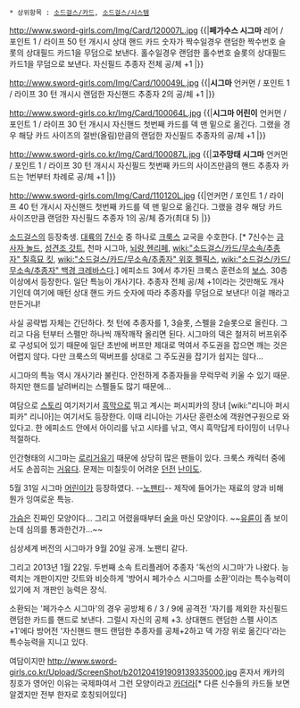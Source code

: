  * 상위항목 : [[소드걸스/카드]], [[소드걸스/시스템]]

http://www.sword-girls.com/Img/Card/120007L.jpg
{{|'''페가수스 시그마'''
레어 / 포인트 1 / 라이프 50
턴 개시시 상대 핸드 카드 숫자가 짝수일경우 랜덤한 짝수번호 슬롯의 상대필드 카드1을 무덤으로 보낸다. 홀수일경우 랜덤한 홀수번호 슬롯의 상대필드 카드1을 무덤으로 보낸다. 자신필드 추종자 전체 공/체 +1 
{{{#0000ff "그대의 행동을 더 이상 눈감아 줄 순 없네. 무엇이 알고싶은건가? 퍼시피카의 장녀…" "내가 바라는건 모두 손에 넣었어요. 때를 기다릴 뿐이랍니다."}}}|}}

http://www.sword-girls.com/Img/Card/100049L.jpg
{{|'''시그마'''
언커먼 / 포인트 1 / 라이프 30
턴 개시시 랜덤한 자신핸드 추종자 2의 공/체 +1
{{{#0000ff 크룩스의 수호자 시그마의 특징이라하면 그녀를 알고있는 사람들 모두가 주호를 꼽는다. 교국이 이토록 발전된 와이너리를 갖게 된 이유도. 시그마의 주호와 무관하지 않다는 의견도 있다. - 이스프릿의 메모에서..}}}|}}

http://www.sword-girls.co.kr/Img/Card/100064L.jpg
{{|'''시그마 어린이'''
언커먼 / 포인트 1 / 라이프 30
턴 개시시 자신핸드 첫번째 카드를 덱 맨 밑으로 옮긴다. 그랬을 경우 해당 카드 사이즈의 절반(올림)만큼의 랜덤한 자신필드 추종자의 공/체 +1
{{{#0000ff 이런.. 좀 더 어린 모습으로 변한다는게 컨트롤에 실패한 모양이야.}}}
|}}

http://www.sword-girls.co.kr/Img/Card/100087L.jpg
{{|'''고주망태 시그마'''
언커먼 / 포인트 1 / 라이프 30
턴 개시시 자신필드 첫번째 카드의 사이즈만큼의 핸드 추종자 카드는 1번부터 차례로 공/체 +1
{{{#0000ff 응? 왜그러나? 가슴에 뭘 넣었냐고? 아무런 조작도 없다네. 교국에 있는 자로써 항상 정직해야 하는법이지.}}}|}}

http://www.sword-girls.com/Img/Card/110120L.jpg
{{|언커먼 / 포인트 1 / 라이프 40
턴 개시시 자신핸드 첫번째 카드를 덱 맨 밑으로 옮긴다. 그랬을 경우 해당 카드 사이즈만큼 랜덤한 자신필드 추종자 1의 공/체 증가(최대 5)
{{{#0000ff 이 생명체들을 보고 있으면 대략 정신이 멍해진다. -DTD}}}|}}

[[소드걸스]]의 등장축생. [[대륙]]의 [[7]][[신수]] 중 하나로 [[크룩스]] 교국을 수호한다. [* 7신수는 [[금사자 놀드]], [[성견조 갓트]], 천마 시그마, [[뇌랑 헨리페]], [[wiki:"소드걸스/카드/무소속/추종자" 칠흑묘 킷]], [[wiki:"소드걸스/카드/무소속/추종자" 위호 펠픽스]], [[wiki:"소드걸스/카드/무소속/추종자" 백경 크레바스]]다.]
에피소드 3에서 추가된 크룩스 훈련소의 [[보스]]. 30층 이상에서 등장한다. 일단 특능이 개사기다. 추종자 전체 공/체 +1이라는 것만해도 개사기인데 여기에 매턴 상대 핸드 카드 숫자에 따라 추종자를 무덤으로 보낸다! 이걸 깨라고 만든거냐!

사실 공략법 자체는 간단하다. 첫 턴에 추종자를 1, 3슬롯, 스펠을 2슬롯으로 올린다. 그리고 다음 턴부터 스펠만 하나씩 깨작깨작 올리면 된다. 시그마의 덱은 철저히 버프위주로 구성되어 있기 때문에 일단 초반에 버프만 제대로 먹여서 주도권을 잡으면 깨는 것은 어렵지 않다. 다만 크룩스의 떡버프를 상대로 그 주도권을 잡기가 쉽지는 않다...

시그마의 특능 역시 개사기라 불린다. 안전하게 추종자들을 무럭무럭 키울 수 있기 때문. 하지만 핸드를 날려버리는 스펠들도 많기 때문에...

여담으로 [[스토리]] 여기저기서 [[흑막]]으로 뛰고 계시는 퍼시피카의 장녀 [wiki:"리니아 퍼시피카" 리니아]는 여기서도 등장한다. 이때 리니아는 기사단 훈련소에 객원연구원으로 와 있다고. 한 에피소드 안에서 아이리를 낚고 시타를 낚고, 역시 흑막답게 타이밍이 너무나 적절하다.

인간형태의 시그마는 [[로리거유]]기 때문에 상당히 많은 팬들이 있다. 크룩스 캐릭터 중에서도 손꼽히는 [[거유]]다. 문제는 미칠듯이 어려운 [[던전]] [[난이도]].

5월 31일 시그마 [[어린이]]가 등장하였다. --[[노팬티]]-- 제작에 들어가는 재료의 양과 비해 뭔가 잉여로운 특능.

[[가슴]]은 진짜인 모양이다... 그리고 어렸을때부터 [[술]]을 마신 모양이다. ~~[[유륜]]이 좀 보이는데 심의를 통과한건가...~~

심상세계 버전의 시그마가 9월 20일 공개. 노팬티 같다. 

그리고 2013년 1월 22일. 두번째 소속 트리플레어 추종자 '독선의 시그마'가 나왔다.
능력치는 개판이지만 갓트와 비슷하게 '방어시 페가수스 시그마를 소환'이라는 특수능력이 있기에 저 개판인 능력은 장식.

소환되는 '페가수스 시그마'의 경우 공방체 6 / 3 / 9에 공격전 '자기를 제외한 자신필드 랜덤한 카드를 핸드로 보낸다. 그럴시 자신의 공체 +3. 상대핸드 랜덤한 스펠 사이즈+1'에다 방어전 '자신핸드 핸드 랜덤한 추종자를 공체+2하고 덱 가장 위로 옮긴다'라는 특수능력을 지니고 있다.

여담이지만
http://www.sword-girls.co.kr/Upload/ScreenShot/b201204191909139335000.jpg
혼자서 캐카의 칭호가 영어인 이유는 국제파여서 그런 모양이라고 [[카더라]][* 다른 신수들의 카드들 보면 알겠지만 전부 한자로 호칭되어있다]
